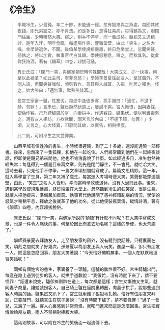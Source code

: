 # 《冷生》

> 平城冷生，少最鈍，年二十餘，未能通一經。忽有狐來與之燕處，每聞其終夜語，即兄弟詰之，亦不肯洩。如是多日，忽得狂易病，每得題為文，則閉門枯坐，少時嘩然大笑。窺之，則手不停草，而一藝成矣。脫稿又文思精妙。是年入泮，明年食餼。每逢場作笑，響徹堂壁，由此「笑生」之名大噪。幸學使退休，不聞。後值某學使規矩嚴肅，終日危坐堂上。忽聞笑聲，怒執之，將以加責，執事官代白其顛。學使怒稍息，釋之，而黜其名。從此佯狂詩酒。著有《顛草》四卷，超拔可誦。
>
> 異史氏曰：「閉門一笑，與佛家頓悟時何殊間哉！大笑成文，亦一快事，何至以此褫革？如此主司，寧非悠悠！」學師孫景夏往訪友人，至其窗外，不聞人語，但聞笑聲嗤然，頃刻數作。意其與人戲耳。入視，則居之獨也。怪之。始大笑曰：「適無事，默熟笑談耳。」
>
> 邑宮生家畜一驢，性蹇劣，每途中逢徒步客，拱手謝曰：「適忙，不遑下騎，勿罪！」言未已，驢已蹶然伏道上，屢試不爽。宮大慚恨，因與妻謀，使偽作客。己乃跨驢周於庭，向妻拱手，作遇客語，驢果伏。便以利錐毒刺之。適有友人相訪，方欲款關，聞宮言於內曰：「不遑下騎，勿罪！」少頃，又言之。心大怪異，叩扉問其故，以實告，相與捧腹。
>
> 此二則，可附冷生之笑並傳矣。

&emsp;&emsp;山西平城有個姓冷的書生，小時候很遲鈍，到了二十多歲，還沒能通曉一部經書。後來，忽然來了一隻狐狸，和他在一起吃住。人們經常聽到他們在一起終夜談話，但即使是親兄弟來問他，他也不肯洩露說了什麼。如此經過多日，冷生忽然神經失常：每逢得到一個題目來寫文章，則先是閉門靜坐，不一會兒，就哈哈大笑。這時去看，只見他手不停筆，一篇文章頃刻間就寫成了。篇篇文思精妙。這一年，就入縣學當了生員，第二年又補了廩生。每當進入考場時便大笑，笑聲都能穿透牆壁，由此，“笑生”之名人人皆知。幸而當時學政使退休，沒有人過問此事。後來，遇到某學政使規矩嚴肅，終日端坐在大堂上。忽然聽到冷生的狂笑聲，很是生氣，就讓人把他捉來，準備嚴加責罰。執事官代他說明了患神經錯亂病的情況，學使的怒氣才稍稍平息，釋放之後就革了他的功名。從此他便裝瘋賣傻，縱情詩酒，著有《顛草》四卷，內容超拔脫俗。

&emsp;&emsp;異史氏說：“閉門一笑，與佛家所說的‘頓悟’有什麼不同呢？在大笑中寫成文章，也是一件令人痛快的事，何至於因此而革去功名呢？這樣的學使，也太荒謬了。”

&emsp;&emsp;學師孫景夏去拜訪友人。走至朋友家的窗外，沒有聽到說話聲，只聽裏面在笑，頃刻之間就笑了好幾次。孫景夏以為朋友正與人玩笑。進屋一看，卻只有朋友一人。問這是怎麼回事，朋友大笑著說：“今天恰好閒暇無事，一個人在默默地溫習笑話呢！”

&emsp;&emsp;同鄉有個姓宮的書生，家裏養了一頭驢，這驢的脾性很不好。宮生騎驢出門，每逢在路上遇到徒步的客人，就拱手道歉說：“我很忙，沒有時間下來了，請不要怪罪！”話還未說完，驢卻摔倒趴在道上，每次都是這樣；宮生又慚愧又生氣，就同妻子商量，讓她裝扮客人，自己騎上驢在庭院裏轉圈，向妻子拱手，說那些遇到客人時說的話。驢果然又趴下了，宮生就用錐子狠狠地扎牠。恰好有位朋友來拜訪，正要敲門，就聽宮生在院子裏說：“沒有時間下驢了，請不要怪罪！”過了一會兒，又說了一遍。客人心裏感到非常奇怪，就叩門進來問這是怎麼回事。宮生把實情說給朋友聽，兩人不禁相對捧腹大笑。

&emsp;&emsp;這兩則故事，可以附在冷生的笑後面一起流傳下去。

